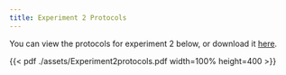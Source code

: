 ```yaml
---
title: Experiment 2 Protocols
---
```


You can view the protocols for experiment 2 below, or download it [here](./assets/Experiment2protocols.pdf). 

{{< pdf ./assets/Experiment2protocols.pdf width=100% height=400 >}}

